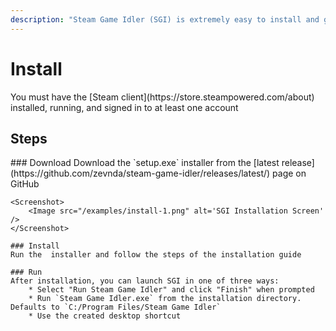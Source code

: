 ```yaml
---
description: "Steam Game Idler (SGI) is extremely easy to install and get started with. Follow these steps to install SGI."
---
```





# Install

<Callout type='info'>
    You must have the [Steam client](https://store.steampowered.com/about) installed, running, and signed in to at least one account
</Callout>

## Steps

<Steps>
    ### Download
    Download the `setup.exe` installer from the [latest release](https://github.com/zevnda/steam-game-idler/releases/latest/) page on GitHub

    <Screenshot>
        <Image src="/examples/install-1.png" alt='SGI Installation Screen' />
    </Screenshot>

    ### Install
    Run the  installer and follow the steps of the installation guide

    ### Run
    After installation, you can launch SGI in one of three ways:
        * Select "Run Steam Game Idler" and click "Finish" when prompted
        * Run `Steam Game Idler.exe` from the installation directory. Defaults to `C:/Program Files/Steam Game Idler`
        * Use the created desktop shortcut
</Steps>
